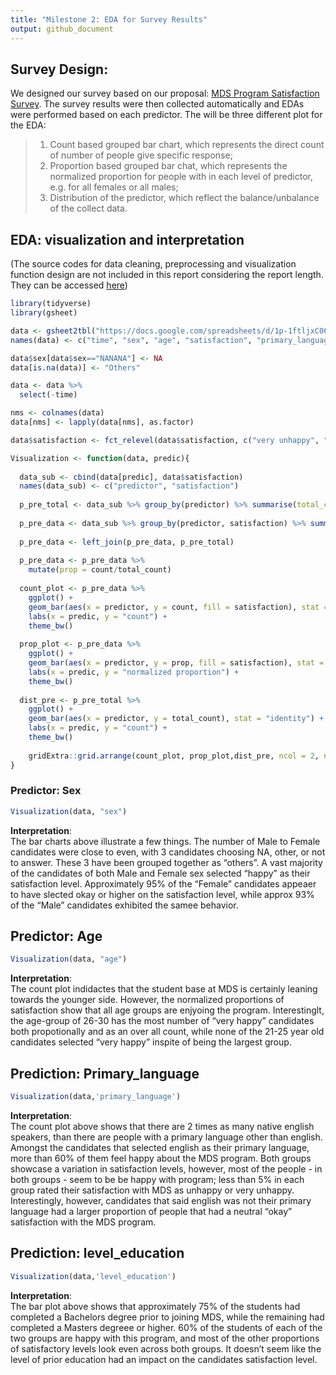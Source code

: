 ```yaml
---
title: "Milestone 2: EDA for Survey Results"
output: github_document
---
```


## Survey Design:

We designed our survey based on our proposal: [MDS Program Satisfaction Survey](https://docs.google.com/forms/d/e/1FAIpQLSen3J_qhrALM8JovRQPo0KoHIKeoBqauHTrYQbwaC0DM8XFfA/viewform). The survey results were then collected automatically and EDAs were performed based on each predictor. The will be three different plot for the EDA: 

> 1. Count based grouped bar chart, which represents the direct count of number of people give specific response;
> 2. Proportion based grouped bar chat, which represents the normalized proportion for people with in each level of predictor, e.g. for all females or all males;
> 3. Distribution of the predictor, which reflect the balance/unbalance of the collect data.

## EDA: visualization and interpretation
(The source codes for data cleaning, preprocessing and visualization function design are not included in this report considering the report length. They can be accessed [here](Milestone_2_EDA.Rmd))

```r
library(tidyverse)
library(gsheet)

data <- gsheet2tbl("https://docs.google.com/spreadsheets/d/1p-1ftljxC06sAmkSKfADT1E8P_0N4u5dlqQHmJGc-x8/edit?usp=sharing")
names(data) <- c("time", "sex", "age", "satisfaction", "primary_language", "level_education", "STEM", "Years_off_school")

data$sex[data$sex=="NANANA"] <- NA
data[is.na(data)] <- "Others"

data <- data %>% 
  select(-time)

nms <- colnames(data)
data[nms] <- lapply(data[nms], as.factor)

data$satisfaction <- fct_relevel(data$satisfaction, c("very unhappy", "unhappy", "okay", "happy", "very happy"))

Visualization <- function(data, predic){
  
  data_sub <- cbind(data[predic], data$satisfaction)
  names(data_sub) <- c("predictor", "satisfaction")
  
  p_pre_total <- data_sub %>% group_by(predictor) %>% summarise(total_count = n())
    
  p_pre_data <- data_sub %>% group_by(predictor, satisfaction) %>% summarise(count = n())
    
  p_pre_data <- left_join(p_pre_data, p_pre_total)
  
  p_pre_data <- p_pre_data %>%
    mutate(prop = count/total_count)
    
  count_plot <- p_pre_data %>%
    ggplot() +
    geom_bar(aes(x = predictor, y = count, fill = satisfaction), stat = "identity", position = 'dodge') +
    labs(x = predic, y = "count") +
    theme_bw()
    
  prop_plot <- p_pre_data %>%
    ggplot() +
    geom_bar(aes(x = predictor, y = prop, fill = satisfaction), stat = "identity", position = 'dodge') +
    labs(x = predic, y = "normalized proportion") +
    theme_bw()
    
  dist_pre <- p_pre_total %>%
    ggplot() +
    geom_bar(aes(x = predictor, y = total_count), stat = "identity") +
    labs(x = predic, y = "count") +
    theme_bw()
    
    gridExtra::grid.arrange(count_plot, prop_plot,dist_pre, ncol = 2, nrow = 2)
}
```

### Predictor: Sex

```r
Visualization(data, "sex")
```

**Interpretation**:  
The bar charts above illustrate a few things. The number of Male to Female candidates were close to even, with 3 candidates choosing NA, other, or not to answer. These 3 have been grouped together as "others". A vast majority of the candidates of both Male and Female sex selected "happy" as their satisfaction level. Approximately 95% of the "Female" candidates appeaer to have  slected okay or higher on the satisfaction level, while approx 93% of the "Male" candidates exhibited the samee behavior.

## Predictor: Age

```r
Visualization(data, "age")
```

**Interpretation**:  
The count plot indidactes that the student base at MDS is certainly leaning towards the younger side. However, the normalized proportions of satisfaction show that all age groups are enjyoing the program. Interestinglt, the age-group of 26-30 has the most number of "very happy" candidates both propotionally and as an over all count, while none of the 21-25 year old candidates selected "very happy" inspite of being the largest group. 


## Prediction: Primary_language 

```r
Visualization(data,'primary_language')
```

**Interpretation**:   
The count plot above shows that there are 2 times as many native english speakers, than there are people with a primary language other than english. Amongst the candidates that selected english as their primary language, more than 60% of them feel happy about the MDS program. Both groups showcase a variation in satisfaction levels, however, most of the people - in both groups - seem to be be happy with program; less than 5% in each group rated their satisfaction with MDS as unhappy or very unhappy. Interestingly, however, candidates that said english was not their primary language had a larger proportion of people that had a neutral "okay" satisfaction with the MDS program. 


## Prediction: level_education

```r
Visualization(data,'level_education')
```

**Interpretation**:   
The bar plot above shows that approximately 75% of the students had completed a Bachelors degree prior to joining MDS, while the remaining had completed a Masters degreee or higher. 60% of the students of each of the two groups are happy with this program, and most of the other proportions of satisfactory levels look even across both groups. It doesn't seem like the level of prior education had an impact on the candidates satisfaction level. 